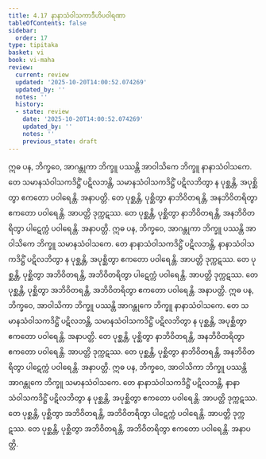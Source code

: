 ```yaml
---
title: 4.17 နာနာသံဝါသကာဒီဟိပဝါရဏာ
tableOfContents: false
sidebar:
  order: 17
type: tipitaka
basket: vi
book: vi-maha
review:
  current: review
  updated: '2025-10-20T14:00:52.074269'
  updated_by: ''
  notes: ''
  history:
  - state: review
    date: '2025-10-20T14:00:52.074269'
    updated_by: ''
    notes: ''
    previous_state: draft
---
```



<DynamicBreadcrumb />


<ReviewStatus review={frontmatter.review} showDetails={true} />

<HypothesisAnnotation frontmatter={frontmatter} />

<Division number="230" book="vi-maha" e="ch" v="3" p="246">

<Paragraph number="1057" book="vi-maha">
ဣဓ ပန, ဘိက္ခဝေ, အာဂန္တုကာ ဘိက္ခူ ပဿန္တိ အာဝါသိကေ ဘိက္ခူ နာနာသံဝါသကေ. တေ သမာနသံဝါသကဒိဋ္ဌိံ ပဋိလဘန္တိ, သမာနသံဝါသကဒိဋ္ဌိံ ပဋိလဘိတွာ န ပုစ္ဆန္တိ, အပုစ္ဆိတွာ ဧကတော ပဝါရေန္တိ. အနာပတ္တိ. တေ ပုစ္ဆန္တိ, ပုစ္ဆိတွာ နာဘိဝိတရန္တိ, အနဘိဝိတရိတွာ ဧကတော ပဝါရေန္တိ. အာပတ္တိ ဒုက္ကဋဿ. တေ ပုစ္ဆန္တိ, ပုစ္ဆိတွာ နာဘိဝိတရန္တိ, အနဘိဝိတရိတွာ ပါဋေက္ကံ ပဝါရေန္တိ. အနာပတ္တိ.
</Paragraph>

<Paragraph number="1058" book="vi-maha">
ဣဓ ပန, ဘိက္ခဝေ, အာဂန္တုကာ ဘိက္ခူ ပဿန္တိ အာဝါသိကေ ဘိက္ခူ သမာနသံဝါသကေ. တေ နာနာသံဝါသကဒိဋ္ဌိံ ပဋိလဘန္တိ, နာနာသံဝါသကဒိဋ္ဌိံ ပဋိလဘိတွာ န ပုစ္ဆန္တိ, အပုစ္ဆိတွာ ဧကတော ပဝါရေန္တိ. အာပတ္တိ ဒုက္ကဋဿ. တေ ပုစ္ဆန္တိ, ပုစ္ဆိတွာ အဘိဝိတရန္တိ, အဘိဝိတရိတွာ ပါဋေက္ကံ ပဝါရေန္တိ. အာပတ္တိ ဒုက္ကဋဿ. တေ ပုစ္ဆန္တိ, ပုစ္ဆိတွာ အဘိဝိတရန္တိ, အဘိဝိတရိတွာ ဧကတော ပဝါရေန္တိ. အနာပတ္တိ.
</Paragraph>

<Paragraph number="1059" book="vi-maha">
ဣဓ ပန, ဘိက္ခဝေ, အာဝါသိကာ ဘိက္ခူ ပဿန္တိ အာဂန္တုကေ ဘိက္ခူ နာနာသံဝါသကေ. တေ သမာနသံဝါသကဒိဋ္ဌိံ ပဋိလဘန္တိ, သမာနသံဝါသကဒိဋ္ဌိံ ပဋိလဘိတွာ န ပုစ္ဆန္တိ, အပုစ္ဆိတွာ ဧကတော ပဝါရေန္တိ. အနာပတ္တိ. တေ ပုစ္ဆန္တိ, ပုစ္ဆိတွာ နာဘိဝိတရန္တိ, အနဘိဝိတရိတွာ ဧကတော ပဝါရေန္တိ. အာပတ္တိ ဒုက္ကဋဿ. တေ ပုစ္ဆန္တိ, ပုစ္ဆိတွာ နာဘိဝိတရန္တိ, အနဘိဝိတရိတွာ ပါဋေက္ကံ ပဝါရေန္တိ. အနာပတ္တိ.
</Paragraph>

<Paragraph number="1060" book="vi-maha">
ဣဓ ပန, ဘိက္ခဝေ, အာဝါသိကာ ဘိက္ခူ ပဿန္တိ အာဂန္တုကေ ဘိက္ခူ သမာနသံဝါသကေ. တေ နာနာသံဝါသကဒိဋ္ဌိံ ပဋိလဘန္တိ, နာနာသံဝါသကဒိဋ္ဌိံ ပဋိလဘိတွာ န ပုစ္ဆန္တိ, အပုစ္ဆိတွာ ဧကတော ပဝါရေန္တိ. အာပတ္တိ ဒုက္ကဋဿ. တေ ပုစ္ဆန္တိ, ပုစ္ဆိတွာ အဘိဝိတရန္တိ, အဘိဝိတရိတွာ ပါဋေက္ကံ ပဝါရေန္တိ. အာပတ္တိ ဒုက္ကဋဿ. တေ ပုစ္ဆန္တိ, ပုစ္ဆိတွာ အဘိဝိတရန္တိ, အဘိဝိတရိတွာ ဧကတော ပဝါရေန္တိ. အနာပတ္တိ.
</Paragraph>
</Division>